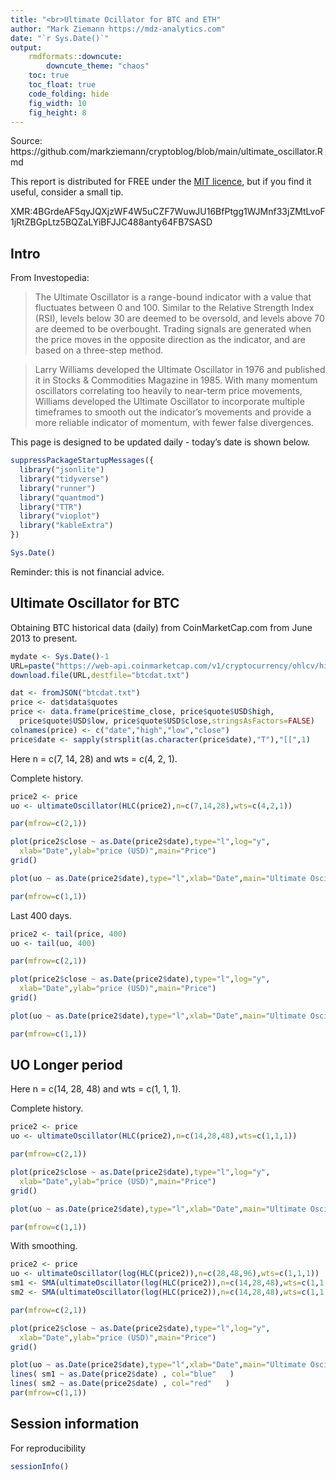 ```yaml
---
title: "<br>Ultimate Ocillator for BTC and ETH"
author: "Mark Ziemann https://mdz-analytics.com"
date: "`r Sys.Date()`"
output:
    rmdformats::downcute:
        downcute_theme: "chaos"
    toc: true
    toc_float: true
    code_folding: hide
    fig_width: 10
    fig_height: 8
---
```


Source: https://github.com/markziemann/cryptoblog/blob/main/ultimate_oscillator.Rmd

This report is distributed for FREE under the [MIT licence](https://github.com/markziemann/cryptoblog/blob/main/LICENSE),
but if you find it useful, consider a small tip.

XMR:4BGrdeAF5qyJQXjzWF4W5uCZF7WuwJU16BfPtgg1WJMnf33jZMtLvoF1jRtZBGpLtz5BQZaLYiBFJJC488anty64FB7SASD

## Intro

From Investopedia:

>The Ultimate Oscillator is a range-bound indicator with a value that fluctuates between 0 and 100. Similar to the Relative Strength Index (RSI), levels below 30 are deemed to be oversold, and levels above 70 are deemed to be overbought. Trading signals are generated when the price moves in the opposite direction as the indicator, and are based on a three-step method.

>Larry Williams developed the Ultimate Oscillator in 1976 and published it in Stocks & Commodities Magazine in 1985. With many momentum oscillators correlating too heavily to near-term price movements, Williams developed the Ultimate Oscillator to incorporate multiple timeframes to smooth out the indicator's movements and provide a more reliable indicator of momentum, with fewer false divergences.

This page is designed to be updated daily - today's date is shown below.

```r

suppressPackageStartupMessages({
  library("jsonlite")
  library("tidyverse")
  library("runner")
  library("quantmod")
  library("TTR")
  library("vioplot")
  library("kableExtra")
})

Sys.Date()

```

Reminder: this is not financial advice.

## Ultimate Oscillator for BTC

Obtaining BTC historical data (daily) from CoinMarketCap.com from June 2013 to present.

```r

mydate <- Sys.Date()-1
URL=paste("https://web-api.coinmarketcap.com/v1/cryptocurrency/ohlcv/historical?symbol=BTC&convert=USD&interval=daily&time_start=2013-06-01&time_end=",mydate,sep="")
download.file(URL,destfile="btcdat.txt")

dat <- fromJSON("btcdat.txt")
price <- dat$data$quotes
price <- data.frame(price$time_close, price$quote$USD$high, 
  price$quote$USD$low, price$quote$USD$close,stringsAsFactors=FALSE)
colnames(price) <- c("date","high","low","close")
price$date <- sapply(strsplit(as.character(price$date),"T"),"[[",1)

```

Here n = c(7, 14, 28) and wts = c(4, 2, 1).

Complete history.

```r

price2 <- price
uo <- ultimateOscillator(HLC(price2),n=c(7,14,28),wts=c(4,2,1))

par(mfrow=c(2,1))

plot(price2$close ~ as.Date(price2$date),type="l",log="y",
  xlab="Date",ylab="price (USD)",main="Price")
grid()

plot(uo ~ as.Date(price2$date),type="l",xlab="Date",main="Ultimate Oscillator")

par(mfrow=c(1,1))

```

Last 400 days.

```r

price2 <- tail(price, 400)
uo <- tail(uo, 400)

par(mfrow=c(2,1))

plot(price2$close ~ as.Date(price2$date),type="l",log="y",
  xlab="Date",ylab="price (USD)",main="Price")
grid()

plot(uo ~ as.Date(price2$date),type="l",xlab="Date",main="Ultimate Oscillator")

par(mfrow=c(1,1))

```

## UO Longer period

Here n = c(14, 28, 48) and wts = c(1, 1, 1).

Complete history.

```r

price2 <- price
uo <- ultimateOscillator(HLC(price2),n=c(14,28,48),wts=c(1,1,1))

par(mfrow=c(2,1))

plot(price2$close ~ as.Date(price2$date),type="l",log="y",
  xlab="Date",ylab="price (USD)",main="Price")
grid()

plot(uo ~ as.Date(price2$date),type="l",xlab="Date",main="Ultimate Oscillator")

par(mfrow=c(1,1))

```

With smoothing.

```r

price2 <- price
uo <- ultimateOscillator(log(HLC(price2)),n=c(28,48,96),wts=c(1,1,1))
sm1 <- SMA(ultimateOscillator(log(HLC(price2)),n=c(14,28,48),wts=c(1,1,1)),100)
sm2 <- SMA(ultimateOscillator(log(HLC(price2)),n=c(14,28,48),wts=c(1,1,1)),200)

par(mfrow=c(2,1))

plot(price2$close ~ as.Date(price2$date),type="l",log="y",
  xlab="Date",ylab="price (USD)",main="Price")
grid()

plot(uo ~ as.Date(price2$date),type="l",xlab="Date",main="Ultimate Oscillator")
lines( sm1 ~ as.Date(price2$date) , col="blue"   )
lines( sm2 ~ as.Date(price2$date) , col="red"   )
par(mfrow=c(1,1))

```

## Session information

For reproducibility

```r

sessionInfo()

```
